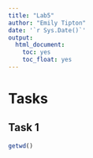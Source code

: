 ```yaml
---
title: "Lab5"
author: "Emily Tipton"
date: '`r Sys.Date()`'
output: 
  html_document:
    toc: yes
    toc_float: yes
---
```


# Tasks

## Task 1

```r
getwd()
```

